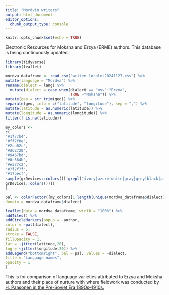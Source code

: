 ```yaml
---
title: "Mordvin writers"
output: html_document
editor_options: 
  chunk_output_type: console
---
```


```r
knitr::opts_chunk$set(echo = TRUE)
```

Electronic Resources for Moksha and Erzya (ERME) authors.
This database is being continuously updated.

```r

library(tidyverse)
library(leaflet)

mordva_dataframe <- read_csv("writer_locales20241127.csv") %>%
mutate(language = "Mordva") %>%
rename(dialect = lang) %>%
  mutate(dialect = case_when(dialect == "myv"~"Erzya", 
                             TRUE ~"Moksha")) %>%
mutate(geo = str_trim(geo)) %>%
separate(geo, into = c("latitude", "longitude"), sep = ",") %>%
mutate(latitude = as.numeric(latitude)) %>%
mutate(longitude = as.numeric(longitude)) %>%
filter(! is.na(latitude))

my_colors <-
c(
"#1f77b4",
"#ff7f0e",
"#2ca02c",
"#d62728",
"#9467bd",
"#8c564b",
"#e377c2",
"#7f7f7f",
"#17becf",
sample(grDevices::colors()[!grepl("ivory|azure|white|gray|grey|black|pink|1",
grDevices::colors())])
)

pal <- colorFactor({my_colors[1:length(unique(mordva_dataframe$dialect))]},
domain = mordva_dataframe$dialect)

leaflet(data = mordva_dataframe, width = "100%") %>%
addTiles() %>%
addCircleMarkers(popup = ~author,
color = ~pal(dialect),
radius = 5,
stroke = FALSE,
fillOpacity = 1,
lat = ~jitter(latitude,20),
lng = ~jitter(longitude,20)) %>%
addLegend("bottomright", pal = pal, values = ~dialect,
title = "Language names",
opacity = 1
)

```

This is for comparison of language varieties attributed to Erzya and Moksha authors and their place of nurture with where fieldwork was conducted by [H. Paasonen in the Pre-Soviet Era 1890s--1910s.](https://multilingualfacilitation.com/Mordvin-Varieties/)
